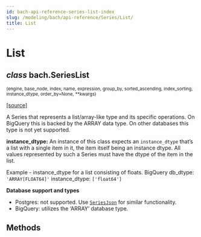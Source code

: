 ```yaml
---
id: bach-api-reference-series-list-index
slug: /modeling/bach/api-reference/Series/List/
title: List
---
```


# List

<div className="class">

## <span className="type-annotation"><em>class</em></span> <span className="additional-name">bach.</span><span className="name">SeriesList</span>

<small className="parameter-list">(<span className="parameter" id="engine">engine</span>, <span className="parameter" id="base_node">base_node</span>, <span className="parameter" id="index">index</span>, <span className="parameter" id="name">name</span>, <span className="parameter" id="expression">expression</span>, <span className="parameter" id="group_by">group_by</span>, <span className="parameter" id="sorted_ascending">sorted_ascending</span>, <span className="parameter" id="index_sorting">index_sorting</span>, <span className="parameter" id="instance_dtype">instance_dtype</span>, <span className="parameter" id="order_by">order_by=None</span>, <span className="parameter" id="**">\*\*kwargs</span>)</small>


&#8203;<span className="view-source">[[source]](https://github.com/objectiv/objectiv-analytics/blob/main/bach/bach/series/series_list.py)</span>

<div className="content">

A Series that represents a list/array-like type and its specific operations.
On BigQuery this is backed by the ARRAY data type. On other databases this type is not yet supported.

**instance_dtype:**
An instance of this class expects an `instance_dtype` that’s a list with a single item in it, the item
itself being an instance dtype. All values represented by such a Series must have the dtype of the item
in the list.

Example - instance_dtype for a list consisting of floats.
BigQuery db_dtype: `'ARRAY[FLOAT64]'`
instance_dtype: `['float64']`

**Database support and types**

* Postgres: not supported. Use [`SeriesJson`](/modeling/bach/api-reference/Series/Json/index.mdx#bach.SeriesJson) for similar functionality.
* BigQuery: utilizes the ‘ARRAY’ database type.


</div>


</div>

## Methods

<div className="table-autosummary">

|                                                   |                                                                                                                                                                                                     |
| ------------------------------------------------- | -------------------------------------------------------------------------------------------------------------------------------------------------------------------------------------------------- |


</div>
